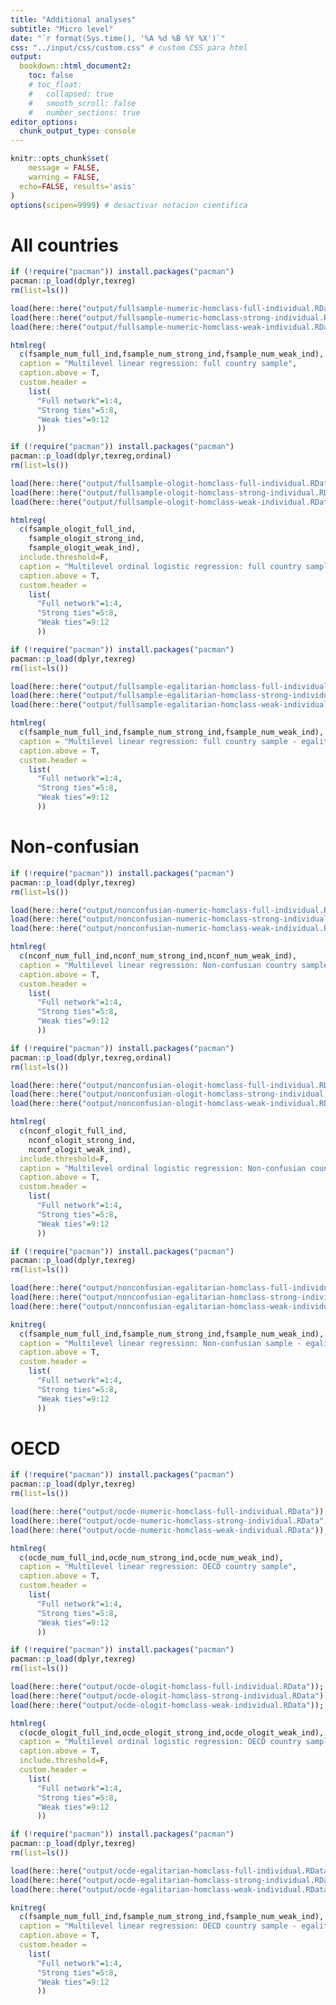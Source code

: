 ```yaml
---
title: "Additional analyses"
subtitle: "Micro level"
date: "`r format(Sys.time(), '%A %d %B %Y %X')`"
css: "../input/css/custom.css" # custom CSS para html
output: 
  bookdown::html_document2: 
    toc: false
    # toc_float: 
    #   collapsed: true
    #   smooth_scroll: false
    #   number_sections: true
editor_options: 
  chunk_output_type: console
---
```


```r
knitr::opts_chunk$set(
	message = FALSE,
	warning = FALSE,
  echo=FALSE, results='asis'
)
options(scipen=9999) # desactivar notacion cientifica
```

# All countries 

```r
if (!require("pacman")) install.packages("pacman")
pacman::p_load(dplyr,texreg)  
rm(list=ls())

load(here::here("output/fullsample-numeric-homclass-full-individual.RData")); fsample_num_full_ind<- models
load(here::here("output/fullsample-numeric-homclass-strong-individual.RData"));fsample_num_strong_ind<- models
load(here::here("output/fullsample-numeric-homclass-weak-individual.RData")); fsample_num_weak_ind<- models

htmlreg(
  c(fsample_num_full_ind,fsample_num_strong_ind,fsample_num_weak_ind),
  caption = "Multilevel linear regression: full country sample",
  caption.above = T,
  custom.header = 
    list(
      "Full network"=1:4,
      "Strong ties"=5:8,
      "Weak ties"=9:12
      ))
```

```r
if (!require("pacman")) install.packages("pacman")
pacman::p_load(dplyr,texreg,ordinal)  
rm(list=ls())

load(here::here("output/fullsample-ologit-homclass-full-individual.RData"));fsample_ologit_full_ind<- models
load(here::here("output/fullsample-ologit-homclass-strong-individual.RData"));fsample_ologit_strong_ind<- models
load(here::here("output/fullsample-ologit-homclass-weak-individual.RData"));fsample_ologit_weak_ind<- models

htmlreg(
  c(fsample_ologit_full_ind,
    fsample_ologit_strong_ind,
    fsample_ologit_weak_ind),
  include.threshold=F,
  caption = "Multilevel ordinal logistic regression: full country sample",
  caption.above = T,
  custom.header = 
    list(
      "Full network"=1:4,
      "Strong ties"=5:8,
      "Weak ties"=9:12
      ))
```

```r
if (!require("pacman")) install.packages("pacman")
pacman::p_load(dplyr,texreg)  
rm(list=ls())

load(here::here("output/fullsample-egalitarian-homclass-full-individual.RData")); fsample_num_full_ind<- models
load(here::here("output/fullsample-egalitarian-homclass-strong-individual.RData"));fsample_num_strong_ind<- models
load(here::here("output/fullsample-egalitarian-homclass-weak-individual.RData")); fsample_num_weak_ind<- models

htmlreg(
  c(fsample_num_full_ind,fsample_num_strong_ind,fsample_num_weak_ind),
  caption = "Multilevel linear regression: full country sample - egalitarian preferences index",
  caption.above = T,
  custom.header = 
    list(
      "Full network"=1:4,
      "Strong ties"=5:8,
      "Weak ties"=9:12
      ))
```

# Non-confusian 

```r
if (!require("pacman")) install.packages("pacman")
pacman::p_load(dplyr,texreg)  
rm(list=ls())

load(here::here("output/nonconfusian-numeric-homclass-full-individual.RData")); nconf_num_full_ind<- models
load(here::here("output/nonconfusian-numeric-homclass-strong-individual.RData"));nconf_num_strong_ind<- models
load(here::here("output/nonconfusian-numeric-homclass-weak-individual.RData")); nconf_num_weak_ind<- models

htmlreg(
  c(nconf_num_full_ind,nconf_num_strong_ind,nconf_num_weak_ind),
  caption = "Multilevel linear regression: Non-confusian country sample",
  caption.above = T,
  custom.header = 
    list(
      "Full network"=1:4,
      "Strong ties"=5:8,
      "Weak ties"=9:12
      ))
```

```r
if (!require("pacman")) install.packages("pacman")
pacman::p_load(dplyr,texreg,ordinal)  
rm(list=ls())

load(here::here("output/nonconfusian-ologit-homclass-full-individual.RData"));nconf_ologit_full_ind<- models
load(here::here("output/nonconfusian-ologit-homclass-strong-individual.RData"));nconf_ologit_strong_ind<- models
load(here::here("output/nonconfusian-ologit-homclass-weak-individual.RData"));nconf_ologit_weak_ind<- models

htmlreg(
  c(nconf_ologit_full_ind,
    nconf_ologit_strong_ind,
    nconf_ologit_weak_ind),
  include.threshold=F,
  caption = "Multilevel ordinal logistic regression: Non-confusian country sample",
  caption.above = T,
  custom.header = 
    list(
      "Full network"=1:4,
      "Strong ties"=5:8,
      "Weak ties"=9:12
      ))
```

```r
if (!require("pacman")) install.packages("pacman")
pacman::p_load(dplyr,texreg)  
rm(list=ls())

load(here::here("output/nonconfusian-egalitarian-homclass-full-individual.RData")); fsample_num_full_ind<- models
load(here::here("output/nonconfusian-egalitarian-homclass-strong-individual.RData"));fsample_num_strong_ind<- models
load(here::here("output/nonconfusian-egalitarian-homclass-weak-individual.RData")); fsample_num_weak_ind<- models

knitreg(
  c(fsample_num_full_ind,fsample_num_strong_ind,fsample_num_weak_ind),
  caption = "Multilevel linear regression: Non-confusian sample - egalitarian preferences index",
  caption.above = T,
  custom.header = 
    list(
      "Full network"=1:4,
      "Strong ties"=5:8,
      "Weak ties"=9:12
      ))
```

# OECD 

```r
if (!require("pacman")) install.packages("pacman")
pacman::p_load(dplyr,texreg)  
rm(list=ls())

load(here::here("output/ocde-numeric-homclass-full-individual.RData")); ocde_num_full_ind<- models
load(here::here("output/ocde-numeric-homclass-strong-individual.RData"));ocde_num_strong_ind<- models
load(here::here("output/ocde-numeric-homclass-weak-individual.RData")); ocde_num_weak_ind<- models

htmlreg(
  c(ocde_num_full_ind,ocde_num_strong_ind,ocde_num_weak_ind),
  caption = "Multilevel linear regression: OECD country sample",
  caption.above = T,
  custom.header = 
    list(
      "Full network"=1:4,
      "Strong ties"=5:8,
      "Weak ties"=9:12
      ))
```

```r
if (!require("pacman")) install.packages("pacman")
pacman::p_load(dplyr,texreg)  
rm(list=ls())

load(here::here("output/ocde-ologit-homclass-full-individual.RData")); ocde_ologit_full_ind<- models
load(here::here("output/ocde-ologit-homclass-strong-individual.RData"));ocde_ologit_strong_ind<- models
load(here::here("output/ocde-ologit-homclass-weak-individual.RData")); ocde_ologit_weak_ind<- models

htmlreg(
  c(ocde_ologit_full_ind,ocde_ologit_strong_ind,ocde_ologit_weak_ind),
  caption = "Multilevel ordinal logistic regression: OECD country sample",
  caption.above = T,
  include.threshold=F,
  custom.header = 
    list(
      "Full network"=1:4,
      "Strong ties"=5:8,
      "Weak ties"=9:12
      ))
```

```r
if (!require("pacman")) install.packages("pacman")
pacman::p_load(dplyr,texreg)  
rm(list=ls())

load(here::here("output/ocde-egalitarian-homclass-full-individual.RData")); fsample_num_full_ind<- models
load(here::here("output/ocde-egalitarian-homclass-strong-individual.RData"));fsample_num_strong_ind<- models
load(here::here("output/ocde-egalitarian-homclass-weak-individual.RData")); fsample_num_weak_ind<- models

knitreg(
  c(fsample_num_full_ind,fsample_num_strong_ind,fsample_num_weak_ind),
  caption = "Multilevel linear regression: OECD country sample - egalitarian preferences index",
  caption.above = T,
  custom.header = 
    list(
      "Full network"=1:4,
      "Strong ties"=5:8,
      "Weak ties"=9:12
      ))
```



